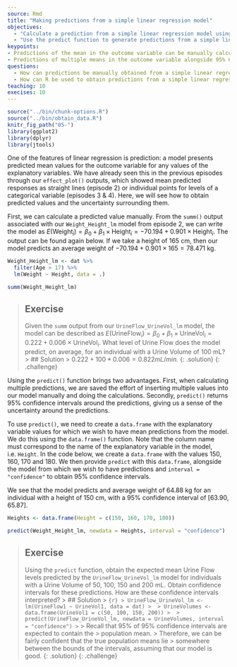 ---
source: Rmd
title: "Making predictions from a simple linear regression model"
objectives:
  - "Calculate a prediction from a simple linear regression model using parameter estimates given by the model output."
  - "Use the predict function to generate predictions from a simple linear regression model."
keypoints:
- Predictions of the mean in the outcome variable can be manually calculated using the model's equation.
- Predictions of multiple means in the outcome variable alongside 95% CIs can be obtained using the `predict()` function. 
questions:
  - How can predictions be manually obtained from a simple linear regression model?
  - How can R be used to obtain predictions from a simple linear regression model?
teaching: 10
execises: 10
---

```{r, include=FALSE}
source("../bin/chunk-options.R")
source("../bin/obtain_data.R")
knitr_fig_path("05-")
library(ggplot2)
library(dplyr)
library(jtools)
```

One of the features of linear regression is prediction: a model presents predicted mean values for the outcome variable for any values of the explanatory variables. We have already seen this in the previous episodes through our `effect_plot()` outputs, which showed mean predicted responses as straight lines (episode 2) or individual points for levels of a categorical variable (episodes 3 & 4). Here, we will see how to obtain predicted values and the uncertainty surrounding them.

First, we can calculate a predicted value manually. From the `summ()` output associated with our `Weight_Height_lm` model from episode 2, we can write the model as $E(\text{Weight}_i) = \beta_0 + \beta_1 \times \text{Height}_i = -70.194 + 0.901 \times \text{Height}_i$. The output can be found again below. If we take a height of 165 cm, then our model predicts an average weight of $-70.194 + 0.901 \times 165 = 78.471$ kg. 

```{r weight vs height model}
Weight_Height_lm <- dat %>%
  filter(Age > 17) %>%
  lm(Weight ~ Height, data = .)

summ(Weight_Height_lm)
```

>## Exercise
>Given the `summ` output from our `UrineFlow_UrineVol_lm` model, 
>the model can be described
>as $E(\text{UrineFlow}_i) = \beta_0 + \beta_1 \times \text{UrineVol}_i = 0.222 + 0.006 \times \text{UrineVol}_i$. 
>What level of Urine Flow does the model predict, on average, 
>for an individual with a Urine Volume of 100 mL?
> > ## Solution
> > $0.222 + 100 * 0.006 = 0.822 mL/min$.
> {: .solution}
{: .challenge}

Using the `predict()` function brings two advantages. First, when calculating multiple predictions, we are saved the effort of inserting multiple values into our model manually and doing the calculations. Secondly, `predict()` returns 95% confidence intervals around the predictions, giving us a sense of the uncertainty around the predictions. 

To use `predict()`, we need to create a `data.frame` with the explanatory variable values for which we wish to have mean predictions from the model. We do this using the `data.frame()` function. Note that the column name must correspond to the name of the explanatory variable in the model, i.e. `Height`. In the code below, we create a `data.frame` with the values 150, 160, 170 and 180. We then provide `predict` with this `data.frame`, alongside the model from which we wish to have predictions and `interval = "confidence"` to obtain 95% confidence intervals. 

We see that the model predicts and average weight of 64.88 kg for an individual with a height of 150 cm, with a 95% confidence interval of [63.90, 65.87]. 

```{r Weight_Height_lm predict}
Heights <- data.frame(Height = c(150, 160, 170, 180))

predict(Weight_Height_lm, newdata = Heights, interval = "confidence")
```


>## Exercise
>Using the `predict` function, obtain the expected mean Urine Flow levels
>predicted by the `UrineFlow_UrineVol_lm` model for individuals with a Urine Volume
> of 50, 100, 150 and 200 mL. Obtain confidence intervals for these predictions. 
How are these confidence intervals interpreted?
> > ## Solution
> > ```{r}
> > UrineFlow_UrineVol_lm <- lm(UrineFlow1 ~ UrineVol1, data = dat)
> > 
> > UrineVolumes <- data.frame(UrineVol1 = c(50, 100, 150, 200))
> > 
> > predict(UrineFlow_UrineVol_lm, newdata = UrineVolumes, interval = "confidence")
> > ```
> > Recall that 95% of 95% confidence intervals are expected to contain the 
> > population mean. 
> > Therefore, we can be fairly confident that the true population means lie 
> > somewhere between the bounds of the intervals, assuming that our model is good.
> {: .solution}
{: .challenge}

